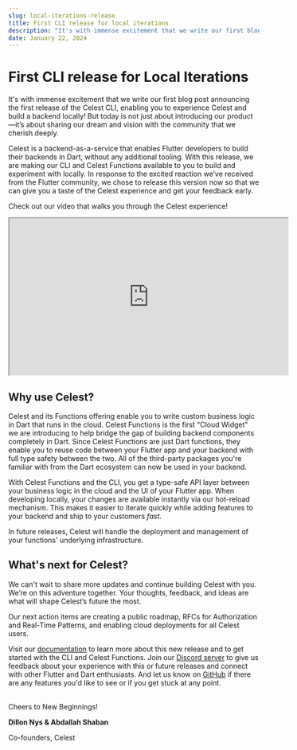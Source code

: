 ```yaml
---
slug: local-iterations-release
title: First CLI release for local iterations
description: "It's with immense excitement that we write our first blog post announcing the first release of the Celest CLI, enabling you to experience Celest and build a backend locally!"
date: January 22, 2024
---
```



# First CLI release for Local Iterations

<Authors />

It's with immense excitement that we write our first blog post announcing the first release of the Celest CLI, enabling you to experience Celest and build a backend locally! But today is not just about introducing our product&mdash;it’s about sharing our dream and vision with the community that we cherish deeply.

Celest is a backend-as-a-service that enables Flutter developers to build their backends in Dart, without any additional tooling. With this release, we are making our CLI and Celest Functions available to you to build and experiment with locally. In response to the excited reaction we’ve received from the Flutter community, we chose to release this version now so that we can give you a taste of the Celest experience and get your feedback early.

Check out our video that walks you through the Celest experience!

<div id="intro-video" className="flex items-center justify-center my-4">
    <iframe width="560" height="315" src="https://www.youtube-nocookie.com/embed/Zm4v_8XFHh4?si=o-kvdfdtd7ScnQSs" title="Our first release! Iterate on your backend locally" allow="accelerometer; autoplay; clipboard-write; encrypted-media; gyroscope; picture-in-picture" allowFullScreen></iframe>
</div>

## Why use Celest?

Celest and its Functions offering enable you to write custom business logic in Dart that runs in the cloud. Celest Functions is the first "Cloud Widget" we are introducing to help bridge the gap of building backend components completely in Dart. Since Celest Functions are just Dart functions, they enable you to reuse code between your Flutter app and your backend with full type safety between the two. All of the third-party packages you're familiar with from the Dart ecosystem can now be used in your backend.

With Celest Functions and the CLI, you get a type-safe API layer between your business logic in the cloud and the UI of your Flutter app. When developing locally, your changes are available instantly via our hot-reload mechanism. This makes it easier to iterate quickly while adding features to your backend and ship to your customers _fast_.

In future releases, Celest will handle the deployment and management of your functions' underlying infrastructure.

## What's next for Celest?

We can't wait to share more updates and continue building Celest with you. We’re on this adventure together. Your thoughts, feedback, and ideas are what will shape Celest’s future the most. 

Our next action items are creating a public roadmap, RFCs for Authorization and Real-Time Patterns, and enabling cloud deployments for all Celest users.

Visit our [documentation](/docs) to learn more about this new release and to get started with the CLI and Celest Functions. Join our [Discord server](/discord) to give us feedback about your experience with this or future releases and connect with other Flutter and Dart enthusiasts. And let us know on [GitHub](https://github.com/celest-dev/celest) if there are any features you'd like to see or if you get stuck at any point.

<div style={{ lineHeight: "0.75rem" }}>
<br />
Cheers to New Beginnings!
<br />

**Dillon Nys & Abdallah Shaban**

Co-founders, Celest
</div>
